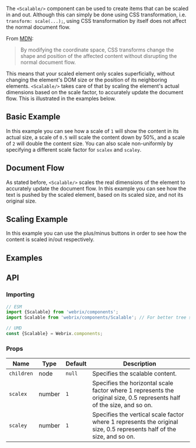 
The `<Scalable/>` component can be used to create items that can be scaled in and out.
Although this can simply be done using CSS transformation, i.e. `transform: scale(...);`,
using CSS transformation by itself does not affect the normal document flow.

From [MDN](https://developer.mozilla.org/en-US/docs/Web/CSS/CSS_Transforms/Using_CSS_transforms):

> By modifying the coordinate space, CSS transforms change the shape and position of the
> affected content without disrupting the normal document flow.

This means that your scaled element only scales superficially, without changing the element's DOM size or the
position of its neighboring elements. `<Scalable/>` takes care of that by scaling the element's actual dimensions
based on the scale factor, to accurately update the document flow. This is illustrated in the examples below.

## Basic Example

<Example file='docs/components/scalable/BasicExample' height={300}/>

In this example you can see how a scale of `1` will show the content in its actual size, a scale of `0.5`
will scale the content down by 50%, and a scale of `2` will double the content size. You can also scale non-uniformly by
specifying a different scale factor for `scalex` and `scaley`.

## Document Flow

<Example file='docs/components/scalable/DocumentFlow' height={300}/>

As stated before, `<Scalable/>` scales the real dimensions of the element to accurately update
the document flow. In this example you can see how the text is pushed by the scaled element,
based on its scaled size, and not its original size.


## Scaling Example

<Example file='docs/components/scalable/Scaling' height={300}/>

In this example you can use the plus/minus buttons in order to see how the content is scaled in/out respectively.

## Examples

<PreviewList query='scalable'/>

## API

### Importing

```jsx
// ESM
import {Scalable} from 'webrix/components';
import Scalable from 'webrix/components/Scalable'; // For better tree shaking

// UMD
const {Scalable} = Webrix.components;
```

### Props

Name|Type|Default|Description
---|---|---|---
`children`|node|`null`|Specifies the scalable content.
`scalex`|number|`1`|Specifies the horizontal scale factor where 1 represents the original size, 0.5 represents half of the size, and so on.
`scaley`|number|`1`|Specifies the vertical scale factor where 1 represents the original size, 0.5 represents half of the size, and so on.